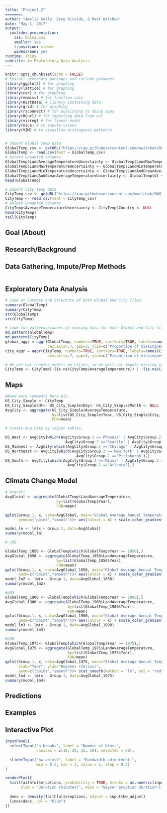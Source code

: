 ```yaml
---
title: "Project_2"
=======:
author: "Amelia Kelly, Greg Ricalde, & Matt Wilchek"
date: "May 1, 2017"
output:
  ioslides_presentation:
    css: bulma.css
    smaller: yes
    transition: slower
    widescreen: yes
runtime: shiny
subtitle: An Exploratory Data Analysis
---
```


```r
knitr::opts_chunk$set(echo = FALSE)
# Install necessary packages and include packages.
library(ggplot2) # for graphing
library(lattice) # for graphing
library(car) # for graphing
library(memisc) # for function case
library(HistData) # library containing data
library(grid) # for graphing
library(rsconnect) # for publishing to Shiny apps
library(RCurl) # for importing data from url
library(visreg) # for linear model
library(mice) # to impute values
library(VIM) # to visualize missingness patterns


# Import Global Temp data
GlobalTemp_csv <- getURL("https://raw.githubusercontent.com/mwilchek/GWU_Project.AnalyzingClimateChange/master/GlobalTemperatures.csv")
GlobalTemp <- read.csv(text = GlobalTemp_csv)
# Delete unwanted columns
GlobalTemp$LandAverageTemperatureUncertainty <- GlobalTemp$LandMaxTemperature <-
GlobalTemp$LandMaxTemperatureUncertainty <- GlobalTemp$LandMinTemperature <-
GlobalTemp$LandMinTemperatureUncertainty <- GlobalTemp$LandAndOceanAverageTemperature <-
GlobalTemp$LandAndOceanAverageTemperatureUncertainty <- GlobalTemp$dt <- GlobalTemp$Day <- GlobalTemp$Month <- NULL
head(GlobalTemp)

# Import City Temp data
CityTemp_csv <- getURL("https://raw.githubusercontent.com/mwilchek/GWU_Project.AnalyzingClimateChange/master/US_City.csv")
CityTemp <- read.csv(text = CityTemp_csv)
# Delete unwanted columns
CityTemp$AverageTemperatureUncertainty <- CityTemp$Country <- NULL
head(CityTemp)
tail(CityTemp)


```

## Goal (About)

## Research/Background

## Data Gathering, Impute/Prep Methods
```r



```

  
## Exploratory Data Analysis

```r
# Look at Summary and Structure of both Global and City files.
summary(GlobalTemp)
summary(CityTemp)
str(GlobalTemp)
str(CityTemp)

# Look for patterns/causes of missing data for both Global and City files.
md.pattern(GlobalTemp)
md.pattern(CityTemp)
global_aggr = aggr(GlobalTemp, numbers=TRUE, sortVars=TRUE, labels=names(GlobalTemp), 
                   cex.axis=.7, gap=3, ylab=c("Proportion of missingness","Missingness Pattern"))
city_aggr = aggr(CityTemp, numbers=TRUE, sortVars=TRUE, labels=names(CityTemp), 
                   cex.axis=.7, gap=3, ylab=c("Proportion of missingness","Missingness Pattern"))

# We are not running models on cities, so we will not impute missing values; eliminate missing values.
CityTemp <- CityTemp[!(is.na(CityTemp$AverageTemperature)) | !(is.na(CityTemp$AverageTemperature)),]
```


## Maps
```r
#Need more comments here plz.
US_City_Simple <- CityTemp
US_City_Simple$dt<- US_City_Simple$Day<- US_City_Simple$Month <- NULL
AvgCity <- aggregate(US_City_Simple$AverageTemperature, 
                     by=list(US_City_Simple$Year, US_City_Simple$City, US_City_Simple$Latitude, US_City_Simple$Longitude), 
                     FUN=mean)

# Create Avg City by region tables.

US_West <- AvgCity[which(AvgCity$Group.2 =='Phoenix' | AvgCity$Group.2 =='Denver' | AvgCity$Group.2 =='Los Angeles'|
                           AvgCity$Group.2 =='Seattle' | AvgCity$Group.2 =='Las Vegas'),]
US_Midwest <- AvgCity[which(AvgCity$Group.2 =='Chicago' | AvgCity$Group.2 =='Omaha' | AvgCity$Group.2 =='Detroit'),]
US_Northeast <- AvgCity[which(AvgCity$Group.2 =='New York' | AvgCity$Group.2 =='Boston' | 
                                AvgCity$Group.2 =='Pittsburgh'),]
US_South <- AvgCity[which(AvgCity$Group.2 =='Miami' | AvgCity$Group.2 =='Washington' | AvgCity$Group.2 =='Houston'|
                            AvgCity$Group.2 =='Atlanta'),]

```


## Climate Change Model

```r
# Overall
AvgGlobal <- aggregate(GlobalTemp$LandAverageTemperature, 
                       by=list(GlobalTemp$Year), 
                       FUN=mean)

qplot(Group.1, x, data=AvgGlobal, main="Global Average Annual Temperature 1753-2013",
      geom=c("point","smooth"))+ aes(colour = x) + scale_color_gradient(low="blue", high="red")

model_lm <- lm(x ~ Group.1, data=AvgGlobal)
summary(model_lm)

# LM2

GlobalTemp_1850 <- GlobalTemp[which(GlobalTemp$Year >= 1850),]
AvgGlobal_1850 <- aggregate(GlobalTemp_1850$LandAverageTemperature, 
                       by=list(GlobalTemp_1850$Year), 
                       FUN=mean)
qplot(Group.1, x, data=AvgGlobal_1850, main="Global Average Annual Temperature 1850-2013",
      geom=c("point","smooth"))+ aes(colour = x) + scale_color_gradient(low="blue", high="red")
model_lm2 <- lm(x ~ Group.1, data=AvgGlobal_1850)
summary(model_lm2)

#LM3
GlobalTemp_1900 <- GlobalTemp[which(GlobalTemp$Year >= 1900),]
AvgGlobal_1900 <- aggregate(GlobalTemp_1900$LandAverageTemperature, 
                            by=list(GlobalTemp_1900$Year), 
                            FUN=mean)
qplot(Group.1, x, data=AvgGlobal_1900, main="Global Average Annual Temperature 1900-2013",
      geom=c("point","smooth"))+ aes(colour = x) + scale_color_gradient(low="blue", high="red")
model_lm3 <- lm(x ~ Group.1, data=AvgGlobal_1900)
summary(model_lm3)

#LM4
GlobalTemp_1975<- GlobalTemp[which(GlobalTemp$Year >= 1975),]
AvgGlobal_1975 <- aggregate(GlobalTemp_1975$LandAverageTemperature, 
                            by=list(GlobalTemp_1975$Year), 
                            FUN=mean)
qplot(Group.1, x, data=AvgGlobal_1975, main="Global Average Annual Temperature 1900-2013",
      xlab="Year", ylab="Degrees (Celius)",
      geom=c("point","smooth"))+ stat_smooth(method = "lm", col = "red") + aes(colour = x) + scale_color_gradient(low="blue", high="red")
model_lm4 <- lm(x ~ Group.1, data=AvgGlobal_1975)
summary(model_lm4)

```


## Predictions

## Examples


## Interactive Plot

```r
inputPanel(
  selectInput("n_breaks", label = "Number of bins:",
              choices = c(10, 20, 35, 50), selected = 20),
  
  sliderInput("bw_adjust", label = "Bandwidth adjustment:",
              min = 0.2, max = 2, value = 1, step = 0.2)
)

renderPlot({
  hist(faithful$eruptions, probability = TRUE, breaks = as.numeric(input$n_breaks),
       xlab = "Duration (minutes)", main = "Geyser eruption duration")
  
  dens <- density(faithful$eruptions, adjust = input$bw_adjust)
  lines(dens, col = "blue")
})
```

